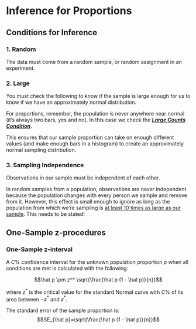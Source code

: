 # Inference for Proportions

## Conditions for Inference

### 1. Random {.unlisted .unnumbered}

The data must come from a random sample, or random assignment in an experiment.

### 2. Large {.unlisted .unnumbered}

You must check the following to know if the sample is large enough for us to know if we have an approximately normal distribution.

For proportions, remember, the population is never anywhere near normal (it’s always two bars, yes and no).  In this case we check the [***Large Counts Condition***](#large-counts-cond).

This ensures that our sample proportion can take on enough different values (and make enough bars in a histogram) to create an approximately normal sampling distribution.  

### 3. Sampling Independence {.unlisted .unnumbered}

Observations in our sample must be independent of each other.

In random samples from a population, observations are never independent because the population changes with every person we sample and remove from it.  However, this effect is small enough to ignore as long as the population from which we’re sampling is [at least 10 times as large as our sample](#ten-per-cond).  This needs to be stated!

## One-Sample z-procedures

### One-Sample z-interval

::: {.highlight}
A $C$\% confidence interval for the unknown population proportion $p$ when all conditions are met is calculated with the following: 

$$\hat p \pm z^* \sqrt{\frac{\hat p (1 - \hat p)}{n}}$$
:::

where $z^*$ is the critical value for the standard Normal curve with $C$\% of its area between $-z^*$ and $z^*$.

::: {.highlight}
The standard error of the sample proportion is:
$$SE_{\hat p}=\sqrt{\frac{\hat p (1 - \hat p)}{n}}$$
:::

<!-- ### One-Sample z-test -->

<!-- ::: {.highlight} -->

<!-- Given the null hypothesis $H_0: p=p_0$, and an observed sample proportion $\hat p$ from a sample of size $n$ when all conditions are met. The null sampling distribution of $\hat p$, calculated assuming $H_0$ is true, has the following: -->

<!-- $$\mu_{\hat p} = p_0$$ -->
<!-- $$\sigma_{\hat p} = \frac{\sigma_{p_0}}{\sqrt n} = \sqrt{\frac{p_0(1- p_0)}{n}}$$ -->

<!-- The **z-statistic** is the standardized score of $\hat p$ under the mean and standard deviation of the null distribution: -->

<!-- $$z=\frac{\hat p - p_0}{\sqrt{\frac{p_0(1- p_0)}{n}}}$$ -->

<!-- The p-value, calculated using the z-statistic, is based off the direction of the alternative hypothesis, $H_a$. $Z$ represents the standard normal distribution. -->

<!-- $$ -->
<!-- \text{p-value}= \begin{cases} -->
<!-- P(Z<z) & \text{ if } H_a:p<p_0 \\  -->
<!-- P(Z>z) & \text{ if } H_a:p>p_0 \\  -->
<!-- 2\cdot P(Z<-|z|) & \text{ if } H_a:p\not =p_0  -->
<!-- \end{cases} -->
<!-- $$ -->
<!-- ::: -->

<!-- ## Two-Sample z-procedures -->

<!-- Two-Sample z-procedures are justified by knowledge about the [sampling distribution of $\hat p_1 - \hat p_2$](#prop-diff-samp-dist). -->

<!-- The conditions for two-sample z-procedures are the same for the two that we learn: -->

<!-- ::: {.highlight} -->
<!-- - Random: The data come from two independent random samples or from two groups in a randomized experiment. -->

<!-- - Large Counts: The counts of “successes” and “failures” in each sample or group $n_1\hat p_1$, $n_1(1-\hat p_1)$, $n_2\hat p_2$, and $n_2(1-\hat p_2)$ are all at least 10. -->

<!-- - 10%: When sampling without replacement, check that $n_1\leq(.10)N_1$ and $n2\leq(.10)N_2$. -->
<!-- ::: -->

<!-- ### Two-Sample z-interval -->

<!-- ::: {.highlight} -->
<!-- When the conditions are met, an approximate $C$% confidence interval for $p_1-p_2$ is:  -->

<!-- $$(\hat p_1-\hat p_2)\pm z^*\sqrt{\frac{\hat p_1(1-\hat p_1)}{n_1}+\frac{\hat p_2(1-\hat p_2)}{n_2}}$$ -->

<!-- Where $z^*$ is the critical value for the standard Normal curve with $C$% of its area between $-z^*$ and $z^*$ -->
<!-- ::: -->

<!-- ### Two-Sample z-test (#two-sample-z-test) -->

<!-- ::: {.highlight} -->
<!-- The null hypothesis has the general form   -->
<!-- $$ H_0:p_1-p_2=p_0 $$ -->
<!-- where $p_0$ is our hypothesized difference. We’ll restrict ourselves to situations in which $p_0 =0$. Then the null hypothesis says that there is no difference between the two parameters:  -->
<!-- $$H_0:p_1-p_2=0~~\text{or}~~H_0:p_1=p_2$$ -->
<!-- The alternative hypothesis says what kind of difference we expect: -->
<!-- $$H_a:p_1-p_2>0~~\text{or}~~Ha:p_1-p_2<0~~\text{or}~~Ha:p_1-p_2\not =0  $$ -->
<!-- ::: -->

<!-- ::: {.highlight} -->
<!-- Suppose the conditions are met. To test the hypotheses $H_0: p_1 - p_2 = 0$, first find the pooled proportion $\hat p_c$ of successes in both samples combined.  -->

<!-- $$\hat p_c = \frac{X_1 + X_2}{n_1 + n_2}$$ -->

<!-- Then compute the z statistic: -->
<!-- $$ z = \frac{(\hat p_1 - \hat p_2) - 0}{\sqrt{\frac{\hat p_c(1-\hat p_c)}{n_1} +\frac{\hat p_c(1-\hat p_c)}{n_2}}}$$ -->
<!-- ::: -->
